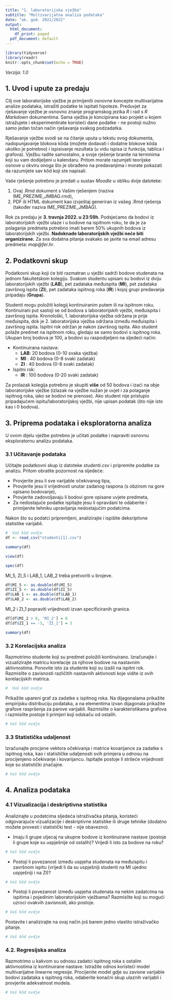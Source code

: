 ```yaml
---
title: "1. laboratorijska vježba"
subtitle: "Multivarijatna analiza podataka"
date: "ak. god. 2021/2022"
output:
  html_document:
    df_print: paged
  pdf_document: default
---
```


```r
library(tidyverse)
library(readr)
knitr::opts_chunk$set(echo = TRUE)
```

*Verzija: 1.0*

## 1. Uvod i upute za predaju

Cilj ove laboratorijske vježbe je primijeniti osnovne koncepte multivarijatne analize podataka, istražiti podatke te ispitati hipoteze. Preduvjet za rješavanje vježbe je osnovno znanje programskog jezika _R_ i rad s _R Markdown_ dokumentima. Sama vježba je koncipirana kao projekt u kojem istražujete i eksperimentirate koristeći dane podatke - ne postoji nužno samo jedan točan način rješavanja svakog podzadatka.

Rješavanje vježbe svodi se na čitanje uputa u tekstu ovog dokumenta, nadopunjavanje blokova kôda (možete dodavati i dodatne blokove kôda ukoliko je potrebno) i ispisivanje rezultata (u vidu ispisa iz funkcija, tablica i grafova). Vježbu radite samostalno, a svoje rješenje branite na terminima koji su vam dodijeljeni u kalendaru. Pritom morate razumjeti teorijske osnove u okviru onoga što je obrađeno na predavanjima i morate pokazati da razumijete sav kôd koji ste napisali.

Vaše rješenje potrebno je predati u sustav _Moodle_ u obliku dvije datoteke: 

1. Ovaj .Rmd dokument s Vašim rješenjem (naziva IME_PREZIME_JMBAG.rmd),  
2. PDF ili HTML dokument kao izvještaj generiran iz vašeg .Rmd rješenja (također naziva IME_PREZIME_JMBAG).

Rok za predaju je **3. travnja 2022. u 23:59h**. Podsjećamo da bodovi iz laboratorijskih vježbi ulaze i u bodove na ispitnom roku, te da je za polaganje predmeta potrebno imati barem 50% ukupnih bodova iz laboratorijskih vježbi. **Nadoknade laboratorijskih vježbi neće biti organizirane.** Za sva dodatna pitanja svakako se javite na email adresu predmeta: _map@fer.hr_.

## 2. Podatkovni skup

Podatkovni skup koji će biti razmatran u vježbi sadrži bodove studenata na jednom fakultetskom kolegiju. Svakom studentu upisani su bodovi iz dviju laboratorijskih vježbi (**LAB**), pet zadataka međuispita (**MI**), pet zadataka završnog ispita (**ZI**), pet zadataka ispitnog roka (**IR**) i kojoj grupi predavanja pripadaju (**Grupa**).

Studenti mogu položiti kolegij kontinuiranim putem ili na ispitnom roku. Kontinuirani put sastoji se od bodova s laboratorijskih vježbi, međuispita i završnog ispita. Kronološki, 1. laboratorijska vježba održana je prije međuispita, dok je 2. laboratorijska vježba održana između međuispita i završnog ispita. Ispitni rok održan je nakon završnog ispita. Ako student polaže predmet na ispitnom roku, gledaju se samo bodovi s ispitnog roka. Ukupan broj bodova je 100, a bodovi su raspodijeljeni na sljedeći način:

* Kontinuirana nastava:
  + **LAB**: 20 bodova (0-10 svaka vježba)
  + **MI** : 40 bodova (0-8 svaki zadatak)
  + **ZI** : 40 bodova (0-8 svaki zadatak)

* Ispitni rok:
  + **IR** : 100 bodova (0-20 svaki zadatak)

Za prolazak kolegija potrebno je skupiti **više** od 50 bodova i izaći na obje laboratorijske vježbe (izlazak na vježbe nužan je uvjet i za polaganje ispitnog roka, iako se bodovi ne prenose). Ako student nije pristupio pripadajućem ispitu/laboratorijskoj vježbi, nije upisan podatak (što nije isto kao i 0 bodova). 

## 3. Priprema podataka i eksploratorna analiza

U ovom dijelu vježbe potrebno je učitati podatke i napraviti osnovnu eksploratornu analizu podataka.

### 3.1 Učitavanje podataka

Učitajte podatkovni skup iz datoteke _studenti.csv_ i pripremite podatke za analizu. Pritom obratite pozornost na sljedeće:

* Provjerite jesu li sve varijable očekivanog tipa,
* Provjerite jesu li vrijednosti unutar zadanog raspona (s obzirom na gore opisano bodovanje),
* Provjerite zadovoljavaju li bodovi gore opisane uvjete predmeta,
* Za nedostajuće podatke ispitajte jesu li opravdani te odaberite i primijenite tehniku upravljanja nedostajućim podatcima. 

Nakon što su podatci pripremljeni, analizirajte i ispišite deksriptivne statistike varijabli.

```r
#  Vaš kôd ovdje 
df <- read_csv("studenti[1].csv")
```
```r
summary(df)
```
```r
view(df)
```
```r
spec(df)
```

MI_5, ZI_5 i LAB_1, LAB_2 treba pretvoriti u brojeve.


```r
df$MI_5 <- as.double(df$MI_5)
df$ZI_5 <- as.double(df$ZI_5)
df$LAB_1 <- as.double(df$LAB_1)
df$LAB_2 <- as.double(df$LAB_2)
```

MI_2 i ZI_1 popraviti vrijednosti izvan specificiranih granica.


```r
df[df$MI_2 > 8, 'MI_2'] = 8
df[df$ZI_1 == -3, 'ZI_1'] = 3
```
```r
summary(df)
```

### 3.2 Korelacijska analiza

Razmotrimo studente koji su predmet položili kontinuirano. Izračunajte i vizualizirajte matricu korelacije za njihove bodove na nastavnim aktivnostima. Ponovite isto za studente koji su izašli na ispitni rok. Razmislite o zavisnosti različitih nastavnih aktivnosti koje vidite iz ovih korelacijskih matrica.

```r
#  Vaš kôd ovdje 
```

Prikažite upareni graf za zadatke s ispitnog roka. Na dijagonalama prikažite empirijsku distribuciju podataka, a na elementima izvan dijagonala prikažite grafove raspršenja za parove varijabli. Razmislite o karakteristikama grafova i razmislite postoje li primjeri koji odskaču od ostalih.

```r
# Vaš kôd ovdje
```

### 3.3 Statistička udaljenost

Izračunajte procjene vektora očekivanja i matrice kovarijance za zadatke s ispitnog roka, kao i statističke udaljenosti svih primjera u odnosu na procijenjeno očekivanje i kovarijancu. Ispitajte postoje li stršeće vrijednosti koje su statistički značajne. 

```r
# Vaš kôd ovdje
```

## 4. Analiza podataka 

### 4.1 Vizualizacija i deskriptivna statistika

Analizirajte u podatcima sljedeća istraživačka pitanja, koristeći odgovarajuće vizualizacije i deskriptivne statistike ili druge tehnike (dodatno možete provesti i statistički test - nije obavezno).

* Imaju li grupe utjecaj na ukupne bodove iz kontinuirane nastave (postoje li grupe koje su uspješnije od ostalih)? Vrijedi li isto za bodove na roku?

```r
# Vaš kôd ovdje
```

* Postoji li povezanost između uspjeha studenata na međuispitu i završnom ispitu (vrijedi li da su uspješniji studenti na MI ujedno uspješniji i na ZI)?

```r
# Vaš kôd ovdje
```

* Postoji li povezanost između uspjeha studenata na nekim zadatcima na ispitima i pojedinim laboratorijskim vježbama? Razmislite koji su mogući uzroci ovakvih zavisnosti, ako postoje.

```r
# Vaš kôd ovdje
```

Postavite i analizirajte na ovaj način još barem jedno vlastito istraživačko pitanje.

```r
# Vaš kôd ovdje
```

### 4.2. Regresijska analiza

Razmotrimo u kakvom su odnosu zadatci ispitnog roka s ostalim aktivnostima iz kontinuirane nastave. Istražite odnos koristeći model multivarijatne linearne regresije. Procijenite model gdje su zavisne varijable bodovi zadataka s ispitnog roka, odaberite konačni skup ulaznih varijabli i provjerite adekvatnost modela.

```r
# Vaš kôd ovdje
```
